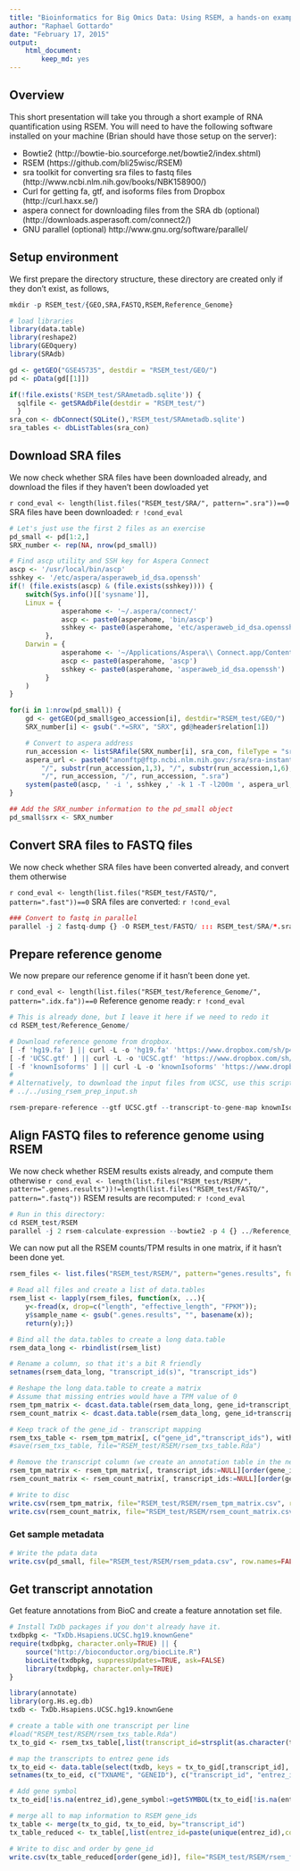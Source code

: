 ```yaml
---
title: "Bioinformatics for Big Omics Data: Using RSEM, a hands-on example"
author: "Raphael Gottardo"
date: "February 17, 2015"
output: 
    html_document:
        keep_md: yes
---
```


## Overview

This short presentation will take you through a short example of RNA quantification using RSEM. You will need to have the following software installed on your machine (Brian should have those setup on the server):

- Bowtie2 (http://bowtie-bio.sourceforge.net/bowtie2/index.shtml)
- RSEM (https://github.com/bli25wisc/RSEM)
- sra toolkit for converting sra files to fastq files (http://www.ncbi.nlm.nih.gov/books/NBK158900/)
- Curl for getting fa, gtf, and isoforms files from Dropbox (http://curl.haxx.se/)
- aspera connect for downloading files from the SRA db (optional)
(http://downloads.asperasoft.com/connect2/)
- GNU parallel (optional)
http://www.gnu.org/software/parallel/


## Setup environment

We first prepare the directory structure, these directory are created only if they don't exist, as follows,

```r
mkdir -p RSEM_test/{GEO,SRA,FASTQ,RSEM,Reference_Genome}
```


```r
# load libraries
library(data.table)
library(reshape2)
library(GEOquery)
library(SRAdb)
```

```r
gd <- getGEO("GSE45735", destdir = "RSEM_test/GEO/")
pd <- pData(gd[[1]])
```

```r
if(!file.exists('RSEM_test/SRAmetadb.sqlite')) {
  sqlfile <- getSRAdbFile(destdir = "RSEM_test/")
  }
sra_con <- dbConnect(SQLite(),'RSEM_test/SRAmetadb.sqlite')
sra_tables <- dbListTables(sra_con)
```

## Download SRA files

We now check whether SRA files have been downloaded already, and download the files if they haven't been dowloaded yet

`r cond_eval <- length(list.files("RSEM_test/SRA/", pattern=".sra"))==0`
SRA files have been downloaded: `r !cond_eval`

```r
# Let's just use the first 2 files as an exercise
pd_small <- pd[1:2,]
SRX_number <- rep(NA, nrow(pd_small))
```

```r
# Find ascp utility and SSH key for Aspera Connect
ascp <- '/usr/local/bin/ascp'
sshkey <- '/etc/aspera/asperaweb_id_dsa.openssh'
if(! (file.exists(ascp) & (file.exists(sshkey)))) {
    switch(Sys.info()[['sysname']],
    Linux = {
             asperahome <- '~/.aspera/connect/'
             ascp <- paste0(asperahome, 'bin/ascp')
             sshkey <- paste0(asperahome, 'etc/asperaweb_id_dsa.openssh')
         },
    Darwin = {
             asperahome <- '~/Applications/Aspera\\ Connect.app/Contents/Resources/'
             ascp <- paste0(asperahome, 'ascp')
             sshkey <- paste0(asperahome, 'asperaweb_id_dsa.openssh')
         }
    )
}

for(i in 1:nrow(pd_small)) {
    gd <- getGEO(pd_small$geo_accession[i], destdir="RSEM_test/GEO/")
    SRX_number[i] <- gsub(".*=SRX", "SRX", gd@header$relation[1])

    # Convert to aspera address
    run_accession <- listSRAfile(SRX_number[i], sra_con, fileType = "sra" )$run
    aspera_url <- paste0("anonftp@ftp.ncbi.nlm.nih.gov:/sra/sra-instant/reads/ByRun/sra",
        "/", substr(run_accession,1,3), "/", substr(run_accession,1,6),
        "/", run_accession, "/", run_accession, ".sra")
    system(paste0(ascp, ' -i ', sshkey ,' -k 1 -T -l200m ', aspera_url, " RSEM_test/SRA"))
}
```

```r
## Add the SRX_number information to the pd_small object
pd_small$srx <- SRX_number
```

## Convert SRA files to FASTQ files

We now check whether SRA files have been converted already, and convert them otherwise

`r cond_eval <- length(list.files("RSEM_test/FASTQ/", pattern=".fast"))==0`
SRA files are converted: `r !cond_eval`

```r
### Convert to fastq in parallel
parallel -j 2 fastq-dump {} -O RSEM_test/FASTQ/ ::: RSEM_test/SRA/*.sra
```

## Prepare reference genome

We now prepare our reference genome if it hasn't been done yet. 

`r cond_eval <- length(list.files("RSEM_test/Reference_Genome/", pattern=".idx.fa"))==0`
Reference genome ready: `r !cond_eval`

```r
# This is already done, but I leave it here if we need to redo it
cd RSEM_test/Reference_Genome/

# Download reference genome from dropbox.
[ -f 'hg19.fa' ] || curl -L -o 'hg19.fa' 'https://www.dropbox.com/sh/p4cosmsqwtmpce7/AAAP5PQh60sy83GF8i5lFOw0a/hg19.fa?dl=1'
[ -f 'UCSC.gtf' ] || curl -L -o 'UCSC.gtf' 'https://www.dropbox.com/sh/p4cosmsqwtmpce7/AACGDebvGSwK-EFsPa-9f5qEa/UCSC.gtf?dl=1'
[ -f 'knownIsoforms' ] || curl -L -o 'knownIsoforms' 'https://www.dropbox.com/sh/p4cosmsqwtmpce7/AAAfeTr5yKsRmnHd6XW-XhZUa/knownIsoforms?dl=1'
#
# Alternatively, to download the input files from UCSC, use this script instead:
# ../../using_rsem_prep_input.sh

rsem-prepare-reference --gtf UCSC.gtf --transcript-to-gene-map knownIsoforms --bowtie2 hg19.fa hg19 
```

## Align FASTQ files to reference genome using RSEM

We now check whether RSEM results exists already, and compute them otherwise
`r cond_eval <- length(list.files("RSEM_test/RSEM/", pattern=".genes.results"))!=length(list.files("RSEM_test/FASTQ/", pattern=".fastq"))`
RSEM results are recomputed: `r !cond_eval`

```r
# Run in this directory:
cd RSEM_test/RSEM
parallel -j 2 rsem-calculate-expression --bowtie2 -p 4 {} ../Reference_Genome/hg19 {/.} ::: ../FASTQ/*.fastq
```

We can now put all the RSEM counts/TPM results in one matrix, if it hasn't been done yet.

```r
rsem_files <- list.files("RSEM_test/RSEM/", pattern="genes.results", full.names = TRUE)

# Read all files and create a list of data.tables
rsem_list <- lapply(rsem_files, function(x, ...){
    y<-fread(x, drop=c("length", "effective_length", "FPKM")); 
    y$sample_name <- gsub(".genes.results", "", basename(x));
    return(y);})

# Bind all the data.tables to create a long data.table
rsem_data_long <- rbindlist(rsem_list)

# Rename a column, so that it's a bit R friendly
setnames(rsem_data_long, "transcript_id(s)", "transcript_ids")

# Reshape the long data.table to create a matrix
# Assume that missing entries would have a TPM value of 0
rsem_tpm_matrix <- dcast.data.table(rsem_data_long, gene_id+transcript_ids~sample_name, value.var = "TPM", fill=0)
rsem_count_matrix <- dcast.data.table(rsem_data_long, gene_id+transcript_ids~sample_name, value.var = "expected_count", fill=0)

# Keep track of the gene_id - transcript mapping 
rsem_txs_table <- rsem_tpm_matrix[, c("gene_id","transcript_ids"), with=FALSE]
#save(rsem_txs_table, file="RSEM_test/RSEM/rsem_txs_table.Rda")

# Remove the transcript column (we create an annotation table in the next chunk)
rsem_tpm_matrix <- rsem_tpm_matrix[, transcript_ids:=NULL][order(gene_id)]
rsem_count_matrix <- rsem_count_matrix[, transcript_ids:=NULL][order(gene_id)]

# Write to disc
write.csv(rsem_tpm_matrix, file="RSEM_test/RSEM/rsem_tpm_matrix.csv", row.names=FALSE)
write.csv(rsem_count_matrix, file="RSEM_test/RSEM/rsem_count_matrix.csv", row.names=FALSE)
```

### Get sample metadata

```r
# Write the pdata data
write.csv(pd_small, file="RSEM_test/RSEM/rsem_pdata.csv", row.names=FALSE)
```


## Get transcript annotation

Get feature annotations from BioC and create a feature annotation set file.

```r
# Install TxDb packages if you don't already have it.
txdbpkg <- "TxDb.Hsapiens.UCSC.hg19.knownGene"
require(txdbpkg, character.only=TRUE) || {
    source("http://bioconductor.org/biocLite.R")
    biocLite(txdbpkg, suppressUpdates=TRUE, ask=FALSE)
    library(txdbpkg, character.only=TRUE)
}

library(annotate)
library(org.Hs.eg.db)
txdb <- TxDb.Hsapiens.UCSC.hg19.knownGene

# create a table with one transcript per line
#load("RSEM_test/RSEM/rsem_txs_table.Rda")
tx_to_gid <- rsem_txs_table[,list(transcript_id=strsplit(as.character(transcript_ids),",")[[1]]),by="gene_id"]

# map the transcripts to entrez gene ids
tx_to_eid <- data.table(select(txdb, keys = tx_to_gid[,transcript_id], columns="GENEID", keytype="TXNAME"))
setnames(tx_to_eid, c("TXNAME", "GENEID"), c("transcript_id", "entrez_id"))

# Add gene symbol
tx_to_eid[!is.na(entrez_id),gene_symbol:=getSYMBOL(tx_to_eid[!is.na(entrez_id),entrez_id], data='org.Hs.eg')]

# merge all to map information to RSEM gene_ids
tx_table <- merge(tx_to_gid, tx_to_eid, by="transcript_id")
tx_table_reduced <- tx_table[,list(entrez_id=paste(unique(entrez_id),collapse=","), transcript_id=paste(unique(transcript_id),collapse=","), gene_symbol=paste(unique(gene_symbol),collapse=",")),by="gene_id"]

# Write to disc and order by gene_id
write.csv(tx_table_reduced[order(gene_id)], file="RSEM_test/RSEM/rsem_fdata.csv", row.names=FALSE)
```
